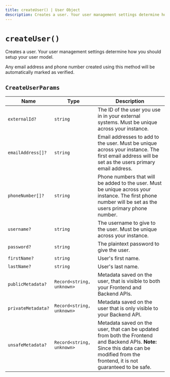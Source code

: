 ```yaml
---
title: createUser() | User Object
description: Creates a user. Your user management settings determine how you should setup your user model.
---
```


# `createUser()`

Creates a user. Your user management settings determine how you should setup your user model.

Any email address and phone number created using this method will be automatically marked as verified.

## `CreateUserParams`

| Name | Type | Description |
| --- | --- | --- |
| `externalId?` | `string` | The ID of the user you use in in your external systems. Must be unique across your instance. |
| `emailAddress[]?` | `string` | Email addresses to add to the user. Must be unique across your instance. The first email address will be set as the users primary email address. |
| `phoneNumber[]?` | `string` | Phone numbers that will be added to the user. Must be unique across your instance. The first phone number will be set as the users primary phone number. |
| `username?` | `string` | The username to give to the user. Must be unique across your instance. |
| `password?` | `string` | The plaintext password to give the user. |
| `firstName?` | `string` | User's first name. |
| `lastName?` | `string` | User's last name. |
| `publicMetadata?` | `Record<string, unknown>` | Metadata saved on the user, that is visible to both your Frontend and Backend APIs. |
| `privateMetadata?` | `Record<string, unknown>` | Metadata saved on the user that is only visible to your Backend API. |
| `unsafeMetadata?` | `Record<string, unknown>` | Metadata saved on the user, that can be updated from both the Frontend and Backend APIs. **Note:** Since this data can be modified from the frontend, it is not guaranteed to be safe. |

